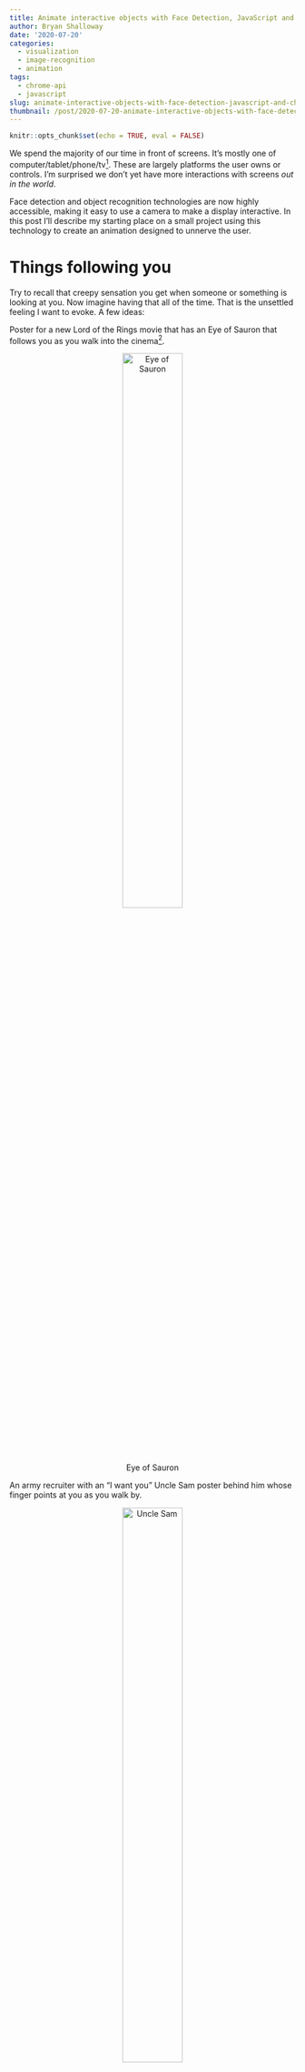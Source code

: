 ```yaml
---
title: Animate interactive objects with Face Detection, JavaScript and Chrome Browser
author: Bryan Shalloway
date: '2020-07-20'
categories:
  - visualization
  - image-recognition
  - animation
tags:
  - chrome-api
  - javascript
slug: animate-interactive-objects-with-face-detection-javascript-and-chrome-browser
thumbnail: /post/2020-07-20-animate-interactive-objects-with-face-detection-javascript-and-chrome-browser_files/eye-track-small.gif
---
```


```r
knitr::opts_chunk$set(echo = TRUE, eval = FALSE)
```

We spend the majority of our time in front of screens. It's mostly one of computer/tablet/phone/tv^[Maybe also Peloton, car display, watch, Mirror... (if you're fancy).]. These are largely platforms the user owns or controls. I'm surprised we don't yet have more interactions with screens *out in the world*. 

Face detection and object recognition technologies are now highly accessible, making it easy to use a camera to make a display interactive. In this post I'll describe my starting place on a small project using this technology to create an animation designed to unnerve the user. 

# Things following you

Try to recall that creepy sensation you get when someone or something is looking at you. Now imagine having that all of the time. That is the unsettled feeling I want to evoke. A few ideas:

Poster for a new Lord of the Rings movie that has an Eye of Sauron that follows you as you walk into the cinema^[Similarly, picture a portrait whose eyes follow you as you walk-by -- similar to Mark Rober's [video] (https://www.youtube.com/watch?v=sPgKu2E-jdw), but tracking you automatically.]. 
<center>
![Eye of Sauron](https://i.insider.com/5aec114a19ee861f008b4855?width=1200&format=jpeg&auto=webp){width="50%"}
</center>
An army recruiter with an "I want you" Uncle Sam  poster behind him whose finger points at you as you walk by.
<center>
![Uncle Sam](/post/2020-07-20-animate-interactive-objects-with-face-detection-javascript-and-chrome-browser_files/uncle-sam.jpg){width="50%"}
</center>
Someone at the grocery store (during COVID19) whose shirt beeps and flashes red if you get within 6 feet of them.

I intentionally made these examples somewhat dystopian. There is an important societal reckoning taking place right now regarding tracking technologies (particularly in regard to its impacts on communities of color). I wanted to work on something that, while playful, would call to mind concerns of a 'Big Brother' or 'watchful eye' like figure.

# Codepen example

As a starting place, I focused on animating an eye that would track a user that looked at it^[And that could be easily shared across devices.].

**Here is my first draft:**
<div class="iframe-container">
  <iframe width="100%" src="https://www.youtube.com/embed/UPAgQxaDDCo" frameborder="0" allow="accelerometer; autoplay; encrypted-media; gyroscope; picture-in-picture" allowfullscreen></iframe>
</div>
*If you want to set it up:*

* Open a Chrome browser and enable [experimental web platform features](chrome://flags/#enable-experimental-web-platform-features) (currently only works on Chrome and does not yet work on Android, iOS, or Linux)
* Go to my [codepen](https://codepen.io/brshallo/full/qBbyrLg)^[This is my first project using JavaScript (don't expect much when it comes to code quality).]
* Allow use of webcam when prompted 
* For a better view, ensure you are on the 'Results' tab and press the F11 key to hide the browser bar
* You will likely need to refresh when opening or when resizing

If you want to use it to creep out the family members you are locked at home with, see the [Additional actions] section.

# How I made it

To get the video and initial face detection set-up, I copied code from [this github repo](https://github.com/wesbos/beginner-javascript/tree/764f0d589e6affeda2c0b6f17874311188de0d57/exercises/55%20-%20Face%20Detection%20Censorship) by [Wes Bos](https://twitter.com/wesbos). To animate the eye I used an html5 canvas element and JavaScript. The eye simply follows your position in the video. Though I did a few things to make the eye movement look more interesting:

* Rather than updating with every frame, it estimates your position based on the moving average of 10 frames, this makes the movement appear more smooth and softens the jitters of the algorithm constantly updating its estimate of your position.
* I used some trigonometry to soften the tracking so that the pupil's movement would look more realistic at a distance. 
* I also have the components of the eye slightly change shape and turn in or out depending on your position. 
* However this is very much still a work in progress^[There are errors and most of the math here is almost nonsensical.] -- fixing the eye tracking is the major focus area for [Next steps].

# Next steps

**Improve position mapping:**

Using estimates of the length of facial landmarks, you can estimate the distance someone is from the screen. See relevant project on [github](https://github.com/philiiiiiipp/Android-Screen-to-Face-Distance-Measurement)^[For my use-case though I may use face height rather than (or in addition to) face width -- as cannot trust that people will be turned towards my camera and figure it is less likely they will tilt their head.]. Once you have an estimate of someone's position, you can more accurately adjust the animation so that the eye looks like it is following the user through space^[Though may be somewhat limited as a user has two eyes, not just one, so depth illusion might not work perfectly.]. Here is a 'back of the napkin' sketch of my mental model for the problem:

![Diagram of key location points for animating eyeball with reference to a user.](/post/2020-07-20-animate-interactive-objects-with-face-detection-javascript-and-chrome-browser_files/back-of-napkin-eyeball.jpg)

Once you have an estimate of the distance a face is from the camera, the important points for the projection of the eye to a 2d animation can be filled-in (with just a little bit of trigonometry). Ultimately I'd love to do something like can be found at this [github repo](https://github.com/evermeer/EVFaceTracker):

![](https://github.com/evermeer/EVFaceTracker/raw/master/EVFaceTracker.gif?raw=true){width="50%"}

Or picture a digital version of the creepy t-rex meme that was going around:
<div class="iframe-container">
  <iframe width="560" height="315" src="https://www.youtube.com/embed/A4QcyW-qTUg?start=9" frameborder="0" allow="accelerometer; autoplay; encrypted-media; gyroscope; picture-in-picture" allowfullscreen></iframe>
</div>
but tailored to where the user is standing. However this may be limited^[Afterall, we're not working with holograms or special glasses.], also the view would be tailored to a single user^[The animation would become distorted for users other than the individual the animation is tracking.].

**Improve everything else:**

The above improvements would require a great deal more sophistication in the animation. I'd also like to improve the code quality. All of these [Next steps] are largely aspirational -- this project is *far removed* from my day job and I am inexperienced in much of the underlying technologies / software. Hence I'm unsure when I'll pick this back-up^[But wanted to at least post this first draft].

# Learning path and resources

My initial plan (for building the eye tracking component) was to use the python bindings for OpenCV^[Open Computer Vision] for the face detection. I would then use the open source video editing software, *Blender* (which can also run python scripts) to overlay an animation^[Or some python animation library I might be able to find.]. See [example](https://www.youtube.com/watch?v=O7nNO3FLkLU) where someone uses webcam and Blender to demo their face animations on a character. A problem with this approach is that Blender is not a light-weight application. Hence I wasn't sure how I would easily deploy it... so I investigated alternative approaches.

Near the end of [this presentation](https://www.youtube.com/watch?v=8p5SDI4TNDc) by [Cassie Evans](https://twitter.com/cassiecodes?lang=en) on making interactive SVG images is where I learned about Google Chrome's experimental shape detection API. I then found Wes Bos's tweet on the subject.

<blockquote class="twitter-tweet"><p lang="en" dir="ltr">😮 Did you know Chrome has a FaceDetector API? <a href="https://t.co/wSwDdI8p1u">pic.twitter.com/wSwDdI8p1u</a></p>&mdash; Wes Bos (@wesbos) <a href="https://twitter.com/wesbos/status/976097163834019842?ref_src=twsrc%5Etfw">March 20, 2018</a></blockquote> <script async src="https://platform.twitter.com/widgets.js" charset="utf-8"></script>

I decided to go this route because of the relative simplicity of the shape detection API and the ease with which I could then deploy a first draft through a Chrome browser. *A problem* was that I needed to learn some web development (or at least JavaScript) basics. 

*Preliminary learning resources:*

* About 40% of the videos/exercises from the first three courses of [University of Michigan's Web Design series on coursera](https://www.coursera.org/specializations/web-design#courses) by [Colleen van Lent ](https://twitter.com/ColleenAtUMSI)
* The first few chapters of [Learn to Code HTML & CSS](https://learn.shayhowe.com/html-css/building-your-first-web-page/) by [Shay Howe](https://twitter.com/shayhowe)
* Most of the [tutorials on HTML5 canvas](https://www.youtube.com/watch?v=EO6OkltgudE&list=PLpPnRKq7eNW3We9VdCfx9fprhqXHwTPXL) elements by [Chris Courses](https://twitter.com/chriscourses?lang=en)

Rather than using SVG's, I ended-up just using a canvas element and JavaScript^[Again, don't expect much when it comes to code quality.]. 

# Closing thoughts

Try it out or consider ways you can make something engaging or surprising for users. If you do, please let me know at [brshallo](https://twitter.com/brshallo) on Twitter `r emo::ji("smile")`.

# Appendix

Associated Twitter post:

><blockquote class="twitter-tweet"><p lang="en" dir="ltr">New addition to the livingroom, giant eyeball that follows you around when you look at it.<br><br>See blog on how I made it using <a href="https://twitter.com/chrome?ref_src=twsrc%5Etfw">@chrome</a> browser&#39;s <a href="https://twitter.com/hashtag/FaceDetection?src=hash&amp;ref_src=twsrc%5Etfw">#FaceDetection</a> api and <a href="https://twitter.com/hashtag/JavaScript?src=hash&amp;ref_src=twsrc%5Etfw">#JavaScript</a> : <a href="https://t.co/S993yWZEpn">https://t.co/S993yWZEpn</a> <a href="https://t.co/1ebjaGmPzC">pic.twitter.com/1ebjaGmPzC</a></p>&mdash; Bryan Shalloway (@brshallo) <a href="https://twitter.com/brshallo/status/1285394365855211520?ref_src=twsrc%5Etfw">July 21, 2020</a></blockquote> <script async src="https://platform.twitter.com/widgets.js" charset="utf-8"></script>

## Additional actions

* Ensure there is *good* lighting, tracking tends to get jumpy at a distance (honestly only works so-so at this point)^[Perhaps will fix / improve in future.]
* Plug device into a TV or larger display 
* Get the camera lined-up (ideally is close to eye-level)
* Call your loved one into the room and wait for them to notice and start interacting with the giant eye ball that is following them
* For *bonus* points capture it on video and tweet it at me or with an appropriate hashtag (e.g. #eyeseeyou)
* For *bonus* bonus points, edit (or improve) the code and make some fun new animation 
